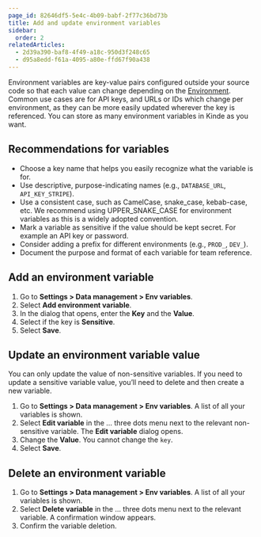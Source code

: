 ```yaml
---
page_id: 82646df5-5e4c-4b09-babf-2f77c36bd73b
title: Add and update environment variables
sidebar:
  order: 2
relatedArticles:
  - 2d39a390-baf8-4f49-a18c-950d3f248c65
  - d95a8edd-f61a-4095-a80e-ffd67f90a438
---
```


Environment variables are key-value pairs configured outside your source code so that each value can change depending on the [Environment](/build/environments/environments/). Common use cases are for API keys, and URLs or IDs which change per environment, as they can be more easily updated wherever the key is referenced. You can store as many environment variables in Kinde as you want. 


## Recommendations for variables

- Choose a key name that helps you easily recognize what the variable is for.
- Use descriptive, purpose-indicating names (e.g., `DATABASE_URL`, `API_KEY_STRIPE`).
- Use a consistent case, such as CamelCase, snake_case, kebab-case, etc. We recommend using UPPER_SNAKE_CASE for environment variables as this is a widely adopted convention.
- Mark a variable as sensitive if the value should be kept secret. For example an API key or password.
- Consider adding a prefix for different environments (e.g., `PROD_`, `DEV_`).
- Document the purpose and format of each variable for team reference.

## Add an environment variable

1. Go to **Settings > Data management > Env variables**.
2. Select **Add environment variable**.
3. In the dialog that opens, enter the **Key** and the **Value**.
4. Select if the key is **Sensitive**. 
5. Select **Save**.

## Update an environment variable value

You can only update the value of non-sensitive variables. If you need to update a sensitive variable value, you’ll need to delete and then create a new variable. 

1. Go to **Settings > Data management > Env variables**. A list of all your variables is shown.
2. Select **Edit variable** in the … three dots menu next to the relevant non-sensitive variable. The **Edit variable** dialog opens.  
3. Change the **Value**. You cannot change the `key`.
4. Select **Save**.

## Delete an environment variable

1. Go to **Settings > Data management > Env variables**. A list of all your variables is shown.
2. Select **Delete variable** in the … three dots menu next to the relevant variable. A confirmation window appears. 
3. Confirm the variable deletion.

